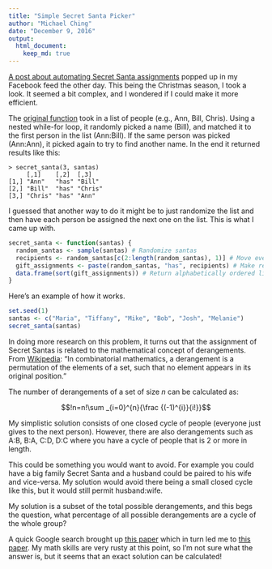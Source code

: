 ```yaml
---
title: "Simple Secret Santa Picker"
author: "Michael Ching"
date: "December 9, 2016"
output: 
  html_document:
    keep_md: true
---
```



[A post about automating Secret Santa assignments](https://thepracticalr.wordpress.com/2016/12/07/secret-santa-picker-2-using-r/) popped up in my Facebook feed the other day. This being the Christmas season, I took a look. It seemed a bit complex, and I wondered if I could make it more efficient.

The [original function](https://thepracticalr.wordpress.com/2016/12/07/secret-santa-picker-2-using-r/) took in a list of people (e.g., Ann, Bill, Chris). Using a nested while-for loop, it randomly picked a name (Bill), and matched it to the first person in the list (Ann:Bill). If the same person was picked (Ann:Ann), it picked again to try to find another name. In the end it returned results like this:

```
> secret_santa(3, santas)
     [,1]    [,2]  [,3]   
[1,] "Ann"   "has" "Bill" 
[2,] "Bill"  "has" "Chris"
[3,] "Chris" "has" "Ann"  
```

I guessed that another way to do it might be to just randomize the list and then have each person be assigned the next one on the list. This is what I came up with.

```r
secret_santa <- function(santas) {
  random_santas <- sample(santas) # Randomize santas
  recipients <- random_santas[c(2:length(random_santas), 1)] # Move everyone down one
  gift_assignments <- paste(random_santas, "has", recipients) # Make readable list
  data.frame(sort(gift_assignments)) # Return alphabetically ordered list
}
```

Here's an example of how it works.

```r
set.seed(1)
santas <- c("Maria", "Tiffany", "Mike", "Bob", "Josh", "Melanie")
secret_santa(santas)
```

In doing more research on this problem, it turns out that the assignment of Secret Santas is related to the mathematical concept of derangements. From [Wikipedia](https://en.wikipedia.org/wiki/Derangement): "In combinatorial mathematics, a derangement is a permutation of the elements of a set, such that no element appears in its original position." 

The number of derangements of a set of size *n* can be calculated as: 

$$!n=n!\sum _{i=0}^{n}{\frac {(-1)^{i}}{i!}}$$

My simplistic solution consists of one closed cycle of people (everyone just gives to the next person). However, there are also derangements such as A:B, B:A, C:D, D:C where you have a cycle of people that is 2 or more in length. 

This could be something you would want to avoid. For example you could have a big family Secret Santa and a husband could be paired to his wife and vice-versa. My solution would avoid there being a small closed cycle like this, but it would still permit husband:wife. 

My solution is a subset of the total possible derangements, and this begs the question, what percentage of all possible derangements are a cycle of the whole group? 

A quick Google search brought up [this paper](https://www.rose-hulman.edu/mathjournal/archives/2006/vol7-n1/paper5/v7n1-5pd.pdf) which in turn led me to [this paper](http://www.jstor.org/stable/3622033). My math skills are very rusty at this point, so I'm not sure what the answer is, but it seems that an exact solution can be calculated!